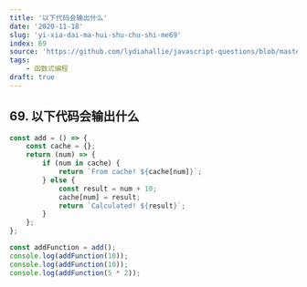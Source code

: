 ```yaml
---
title: '以下代码会输出什么'
date: '2020-11-18'
slug: 'yi-xia-dai-ma-hui-shu-chu-shi-me69'
index: 69
source: 'https://github.com/lydiahallie/javascript-questions/blob/master/zh-CN/README-zh_CN.md#78-%E8%BE%93%E5%87%BA%E4%BB%80%E4%B9%88'
tags:
    - 函数式编程
draft: true
---
```


## 69. 以下代码会输出什么

```js:index.js
const add = () => {
	const cache = {};
	return (num) => {
		if (num in cache) {
			return `From cache! ${cache[num]}`;
		} else {
			const result = num + 10;
			cache[num] = result;
			return `Calculated! ${result}`;
		}
	};
};

const addFunction = add();
console.log(addFunction(10));
console.log(addFunction(10));
console.log(addFunction(5 * 2));
```
